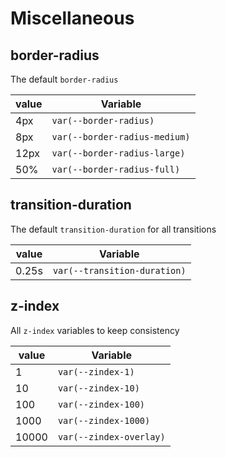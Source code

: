 
<Meta title="Tokens/Misc" />

# Miscellaneous

## border-radius

The default `border-radius`

| value | Variable                      |
| ----- | ----------------------------- |
| 4px   | `var(--border-radius)`        |
| 8px   | `var(--border-radius-medium)` |
| 12px  | `var(--border-radius-large)`  |
| 50%   | `var(--border-radius-full)`   |

<BoxList>
  <Box borderRadius="var(--border-radius)" />
  <Box borderRadius="var(--border-radius-medium)" />
  <Box borderRadius="var(--border-radius-large)" />
  <Box borderRadius="var(--border-radius-full)" />
</BoxList>

## transition-duration

The default `transition-duration` for all transitions

| value | Variable                     |
| ----- | ---------------------------- |
| 0.25s | `var(--transition-duration)` |

## z-index

All `z-index` variables to keep consistency

| value | Variable                |
| ----- | ----------------------- |
| 1     | `var(--zindex-1)`       |
| 10    | `var(--zindex-10)`      |
| 100   | `var(--zindex-100)`     |
| 1000  | `var(--zindex-1000)`    |
| 10000 | `var(--zindex-overlay)` |
